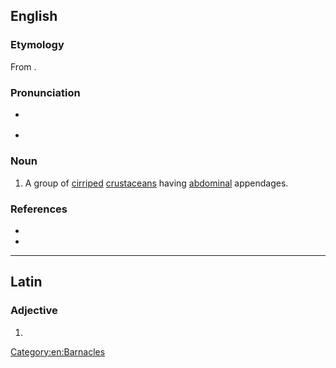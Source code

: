 {{also|Abdominalia}}
==English==

===Etymology===
From {{der|en|la|-}}.

===Pronunciation===
* {{a|GA}} {{IPA|en|/ˌæb.dɑ.mɪˈneɪ.li.ə/}}
* {{a|RP}} {{IPA|en|/ˌæb.dɒ.mɪˈneɪ.li.ə/}}

===Noun===
{{en-plural noun}}

# {{lb|en|zoology}} A group of [[cirriped]] [[crustacean]]s having [[abdominal]] appendages.

===References===
* {{R:OneLook}}
* {{R:Century 1911}}

[[Category:en:Barnacles]]

----

==Latin==

===Adjective===
{{la-adj-form|abdōminālia}}

# {{inflection of|la|abdōminālis||nom//acc//voc|n|p}}